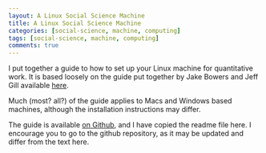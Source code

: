 ```yaml
---
layout: A Linux Social Science Machine
title: A Linux Social Science Machine
categories: [social-science, machine, computing]
tags: [social-science, machine, computing]
comments: true
---
```


I put together a guide to how to set up your Linux machine for
quantitative work. It is based loosely on the guide put together by
Jake Bowers and Jeff Gill available
[here](https://github.com/jwbowers/SocialScienceMacConfig).

Much (most? all?) of the guide applies to Macs and Windows based
machines, although the installation instructions may differ. 

The guide is available
[on Github](https://github.com/jabranham/SocialScienceLinuxConfig),
and I have copied the readme file here. I encourage you to go to the
github repository, as it may be updated and differ from the text
here. 
